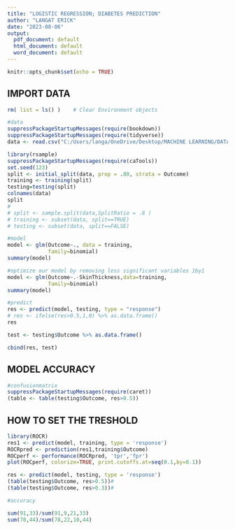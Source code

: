 ---
title: "LOGISTIC REGRESSION; DIABETES PREDICTION"
author: "LANGAT ERICK"
date: "2023-08-06"
output:
  pdf_document: default
  html_document: default
  word_document: default
---

```{r setup, include=FALSE}
knitr::opts_chunk$set(echo = TRUE)
```

## IMPORT DATA

```{r}
rm( list = ls() )    # Clear Environment objects
```

```{r}
#data
suppressPackageStartupMessages(require(bookdown))
suppressPackageStartupMessages(require(tidyverse))
data <- read.csv("C:/Users/langa/OneDrive/Desktop/MACHINE LEARNING/DATASETS/diabetes.csv")

```

```{r}
library(rsample)
suppressPackageStartupMessages(require(caTools))
set.seed(123)
split <- initial_split(data, prop = .80, strata = Outcome)
training <- training(split)
testing=testing(split)
colnames(data)
split
# 
# split <- sample.split(data,SplitRatio = .8 )
# training <- subset(data, split==TRUE)
# testing <- subset(data, split==FALSE)
```

```{r}
#model
model <- glm(Outcome~., data = training, 
             family=binomial)
summary(model)
```

```{r}
#optimize our model by removing less significant variables 1by1
model <- glm(Outcome~.-SkinThickness,data=training, 
             family=binomial)
summary(model)
```

```{r}
#predict
res <- predict(model, testing, type = "response")
# res <- ifelse(res>0.5,1,0) %>% as.data.frame()
res
```

```{r}
test <- testing$Outcome %>% as.data.frame()
```

```{r}
cbind(res, test)
```

## MODEL ACCURACY

```{r}
#confusionmatrix
suppressPackageStartupMessages(require(caret)) 
(table <- table(testing$Outcome, res>0.5))

```

## HOW TO SET THE TRESHOLD

```{r}
library(ROCR)
res1 <- predict(model, training, type = 'response')
ROCRpred <- prediction(res1,training$Outcome)
ROCperf <- performance(ROCRpred, 'tpr','fpr')
plot(ROCperf, colorize=TRUE, print.cutoffs.at=seq(0.1,by=0.1))
```

```{r}
res <- predict(model, testing, type = 'response')
(table(testing$Outcome, res>0.5))#
(table(testing$Outcome, res>0.3))#
```

```{r}
#accuracy

sum(91,33)/sum(91,9,21,33)
sum(78,44)/sum(78,22,10,44)
```

